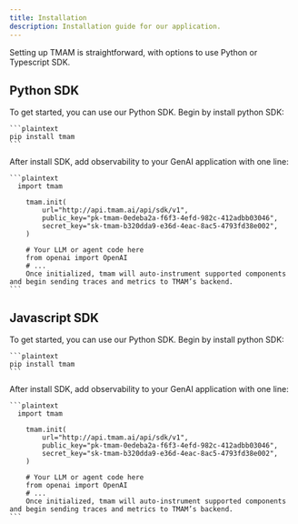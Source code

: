 ```yaml
---
title: Installation
description: Installation guide for our application.
---
```


Setting up TMAM is straightforward, with options to use Python or Typescript SDK.

## Python SDK
To get started, you can use our Python SDK. 
<Stepper>
  <StepperItem title="Step 1: Insall our SDK">
    Begin by install python SDK:

    ```plaintext
    pip install tmam
    ```
  </StepperItem>

  <StepperItem title="Step 2: Add observability">
    After install SDK, add observability to your GenAI application with one line:

    ```plaintext
      import tmam

        tmam.init(
            url="http://api.tmam.ai/api/sdk/v1",
            public_key="pk-tmam-0edeba2a-f6f3-4efd-982c-412adbb03046",
            secret_key="sk-tmam-b320dda9-e36d-4eac-8ac5-4793fd38e002",
        )

        # Your LLM or agent code here
        from openai import OpenAI
        # ...
        Once initialized, tmam will auto-instrument supported components and begin sending traces and metrics to TMAM’s backend.
    ```
  </StepperItem>

</Stepper>

## Javascript SDK
To get started, you can use our Python SDK. 
<Stepper>
  <StepperItem title="Step 1: Insall our SDK">
    Begin by install python SDK:

    ```plaintext
    pip install tmam
    ```
  </StepperItem>

  <StepperItem title="Step 2: Add observability">
    After install SDK, add observability to your GenAI application with one line:

    ```plaintext
      import tmam

        tmam.init(
            url="http://api.tmam.ai/api/sdk/v1",
            public_key="pk-tmam-0edeba2a-f6f3-4efd-982c-412adbb03046",
            secret_key="sk-tmam-b320dda9-e36d-4eac-8ac5-4793fd38e002",
        )

        # Your LLM or agent code here
        from openai import OpenAI
        # ...
        Once initialized, tmam will auto-instrument supported components and begin sending traces and metrics to TMAM’s backend.
    ```
  </StepperItem>

</Stepper>
